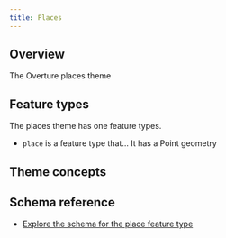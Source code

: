 ```yaml
---
title: Places
---
```


## Overview
The Overture places theme

## Feature types
The places theme has one feature types.
- `place` is a feature type that... It has a Point geometry 

## Theme concepts

## Schema reference
- [Explore the schema for the place feature type](/schema/reference/places/place)


